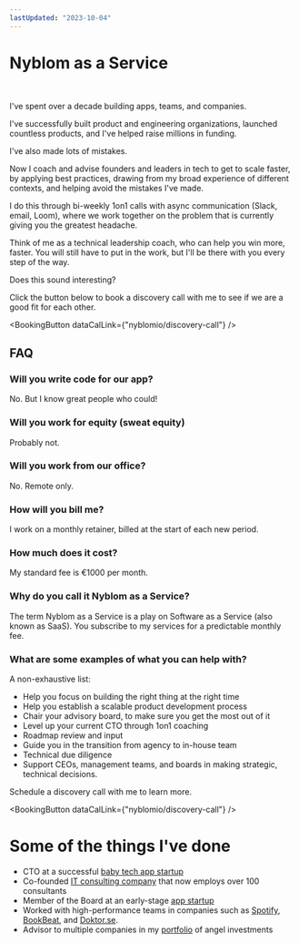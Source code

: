 ```yaml
---
lastUpdated: "2023-10-04"
---
```


# Nyblom as a Service

<br/>

I've spent over a decade building apps, teams, and companies.

I've successfully built product and engineering organizations, launched countless products, and I've helped raise millions in funding.

I've also made lots of mistakes.

Now I coach and advise founders and leaders in tech to get to scale faster, by applying best practices, drawing from my broad experience of different contexts, and helping avoid the mistakes I've made.

I do this through bi-weekly 1on1 calls with async communication (Slack, email, Loom), where we work together on the problem that is currently giving you the greatest headache.

Think of me as a technical leadership coach, who can help you win more, faster. You will still have to put in the work, but I'll be there with you every step of the way.

Does this sound interesting? 

Click the button below to book a discovery call with me to see if we are a good fit for each other.

<BookingButton dataCalLink={"nyblomio/discovery-call"} />

## FAQ

### Will you write code for our app?

No. But I know great people who could!

### Will you work for equity (sweat equity)

Probably not.

### Will you work from our office?

No. Remote only.

### How will you bill me?

I work on a monthly retainer, billed at the start of each new period.

### How much does it cost?

My standard fee is €1000 per month.  

### Why do you call it Nyblom as a Service?

The term Nyblom as a Service is a play on Software as a Service (also known as SaaS). You subscribe to my services for a predictable monthly fee.

### What are some examples of what you can help with?

A non-exhaustive list:

- Help you focus on building the right thing at the right time
- Help you establish a scalable product development process
- Chair your advisory board, to make sure you get the most out of it
- Level up your current CTO through 1on1 coaching
- Roadmap review and input
- Guide you in the transition from agency to in-house team
- Technical due diligence
- Support CEOs, management teams, and boards in making strategic, technical decisions.

Schedule a discovery call with me to learn more.

<BookingButton dataCalLink={"nyblomio/discovery-call"} />

# Some of the things I've done

* CTO at a successful [baby tech app startup](https://babyjourney.se)
* Co-founded [IT consulting company](https://www.devies.se) that now employs over 100 consultants
* Member of the Board at an early-stage [app startup](https://microshift.app)
* Worked with high-performance teams in companies such as [Spotify](https://carthing.spotify.com/), [BookBeat](https://www.bookbeat.se/), and [Doktor.se](https://doktor.se/).
* Advisor to multiple companies in my [portfolio]("/portfolio) of angel investments

<br/>

<Testimonials />